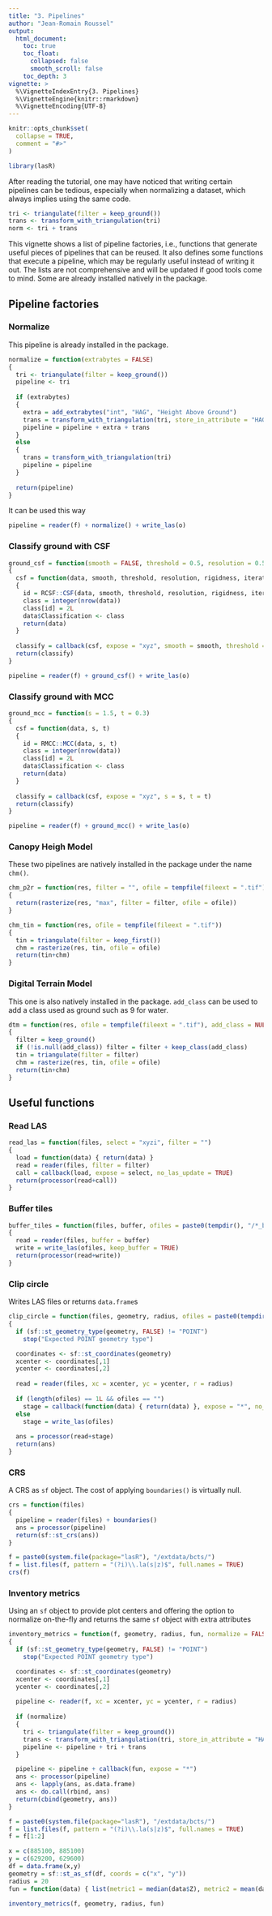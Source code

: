 ```yaml
---
title: "3. Pipelines"
author: "Jean-Romain Roussel"
output:
  html_document:
    toc: true
    toc_float:
      collapsed: false
      smooth_scroll: false
    toc_depth: 3
vignette: >
  %\VignetteIndexEntry{3. Pipelines}
  %\VignetteEngine{knitr::rmarkdown}
  %\VignetteEncoding{UTF-8}
---
```


```r
knitr::opts_chunk$set(
  collapse = TRUE,
  comment = "#>"
)
```

```r
library(lasR)
```

After reading the tutorial, one may have noticed that writing certain pipelines can be tedious, especially when normalizing a dataset, which always implies using the same code.

```r
tri <- triangulate(filter = keep_ground())
trans <- transform_with_triangulation(tri)
norm <- tri + trans
```

This vignette shows a list of pipeline factories, i.e., functions that generate useful pieces of pipelines that can be reused. It also defines some functions that execute a pipeline, which may be regularly useful instead of writing it out. The lists are not comprehensive and will be updated if good tools come to mind. Some are already installed natively in the package.

## Pipeline factories

### Normalize

This pipeline is already installed in the package.

```r
normalize = function(extrabytes = FALSE)
{
  tri <- triangulate(filter = keep_ground())
  pipeline <- tri
  
  if (extrabytes)
  {
    extra = add_extrabytes("int", "HAG", "Height Above Ground")
    trans = transform_with_triangulation(tri, store_in_attribute = "HAG")
    pipeline = pipeline + extra + trans
  }
  else
  {
    trans = transform_with_triangulation(tri)
    pipeline = pipeline
  }
  
  return(pipeline)
}
```

It can be used this way

```r
pipeline = reader(f) + normalize() + write_las(o)
```

### Classify ground with CSF

```r
ground_csf = function(smooth = FALSE, threshold = 0.5, resolution = 0.5, rigidness = 1L, iterations = 500L, step = 0.65)
{
  csf = function(data, smooth, threshold, resolution, rigidness, iterations, step)
  {
    id = RCSF::CSF(data, smooth, threshold, resolution, rigidness, iterations, step)
    class = integer(nrow(data))
    class[id] = 2L
    data$Classification <- class
    return(data)
  }
  
  classify = callback(csf, expose = "xyz", smooth = smooth, threshold = threshold, resolution = resolution, rigidness = rigidness, iterations = iterations, step = step)
  return(classify)
}
```

```r
pipeline = reader(f) + ground_csf() + write_las(o)
```

### Classify ground with MCC

```r
ground_mcc = function(s = 1.5, t = 0.3)
{
  csf = function(data, s, t)
  {
    id = RMCC::MCC(data, s, t)
    class = integer(nrow(data))
    class[id] = 2L
    data$Classification <- class
    return(data)
  }
  
  classify = callback(csf, expose = "xyz", s = s, t = t)
  return(classify)
}
```

```r
pipeline = reader(f) + ground_mcc() + write_las(o)
```

### Canopy Heigh Model

These two pipelines are natively installed in the package under the name `chm()`.

```r
chm_p2r = function(res, filter = "", ofile = tempfile(fileext = ".tif"))
{
  return(rasterize(res, "max", filter = filter, ofile = ofile))
}
```

```r
chm_tin = function(res, ofile = tempfile(fileext = ".tif"))
{
  tin = triangulate(filter = keep_first())
  chm = rasterize(res, tin, ofile = ofile)
  return(tin+chm)
}
```

### Digital Terrain Model 

This one is also natively installed in the package. `add_class` can be used to add a class used as ground such as 9 for water. 

```r
dtm = function(res, ofile = tempfile(fileext = ".tif"), add_class = NULL)
{
  filter = keep_ground()
  if (!is.null(add_class)) filter = filter + keep_class(add_class)
  tin = triangulate(filter = filter)
  chm = rasterize(res, tin, ofile = ofile)
  return(tin+chm)
}
```

## Useful functions

### Read LAS

```r
read_las = function(files, select = "xyzi", filter = "")
{
  load = function(data) { return(data) }
  read = reader(files, filter = filter)
  call = callback(load, expose = select, no_las_update = TRUE)
  return(processor(read+call))
}
```

### Buffer tiles

```r
buffer_tiles = function(files, buffer, ofiles = paste0(tempdir(), "/*_buffered.las"))
{
  read = reader(files, buffer = buffer)
  write = write_las(ofiles, keep_buffer = TRUE)
  return(processor(read+write))
}
```

### Clip circle

Writes LAS files or returns `data.frame`s

```r
clip_circle = function(files, geometry, radius, ofiles = paste0(tempdir(), "/*_clipped.las"))
{
  if (sf::st_geometry_type(geometry, FALSE) != "POINT") 
    stop("Expected POINT geometry type")

  coordinates <- sf::st_coordinates(geometry)
  xcenter <- coordinates[,1]
  ycenter <- coordinates[,2]
  
  read = reader(files, xc = xcenter, yc = ycenter, r = radius)
  
  if (length(ofiles) == 1L && ofiles == "")
    stage = callback(function(data) { return(data) }, expose = "*", no_las_update = T)
  else
    stage = write_las(ofiles)
  
  ans = processor(read+stage)
  return(ans)
}
```

### CRS

A CRS as `sf` object. The cost of applying `boundaries()` is virtually null.

```r
crs = function(files)
{
  pipeline = reader(files) + boundaries()
  ans = processor(pipeline)
  return(sf::st_crs(ans))
}
```

```r
f = paste0(system.file(package="lasR"), "/extdata/bcts/")
f = list.files(f, pattern = "(?i)\\.la(s|z)$", full.names = TRUE)
crs(f)
```

### Inventory metrics

Using an `sf` object to provide plot centers and offering the option to normalize on-the-fly and returns the same `sf` object with extra attributes

```r
inventory_metrics = function(f, geometry, radius, fun, normalize = FALSE)
{
  if (sf::st_geometry_type(geometry, FALSE) != "POINT") 
    stop("Expected POINT geometry type")

  coordinates <- sf::st_coordinates(geometry)
  xcenter <- coordinates[,1]
  ycenter <- coordinates[,2]
  
  pipeline <- reader(f, xc = xcenter, yc = ycenter, r = radius)
  
  if (normalize)
  {
    tri <- triangulate(filter = keep_ground())
    trans <- transform_with_triangulation(tri, store_in_attribute = "HAG")
    pipeline <- pipeline + tri + trans
  }

  pipeline <- pipeline + callback(fun, expose = "*")
  ans <- processor(pipeline)
  ans <- lapply(ans, as.data.frame)
  ans <- do.call(rbind, ans)
  return(cbind(geometry, ans))
}
```

```r
f = paste0(system.file(package="lasR"), "/extdata/bcts/")
f = list.files(f, pattern = "(?i)\\.la(s|z)$", full.names = TRUE)
f = f[1:2]

x = c(885100, 885100)
y = c(629200, 629600)
df = data.frame(x,y)
geometry = sf::st_as_sf(df, coords = c("x", "y"))
radius = 20
fun = function(data) { list(metric1 = median(data$Z), metric2 = mean(data$Intensity)) }

inventory_metrics(f, geometry, radius, fun)
```

